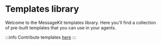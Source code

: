 
# Templates library

Welcome to the MessageKit templates library. Here you'll find a collection of pre-built templates that you can use in your agents.

:::info
Contribute templates [here](/community/contribute)
:::

<List items={templatesData} />
